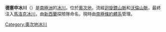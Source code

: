 {{coord|78|33|S|158|33|E|type:glacier_region:AQ_source:GNIS|display=title}}

'''德塞申冰川'''（{{lang-en|Deception Glacier}}）是[[南極洲|南極洲]]的[[冰川|冰川]]，位於[[奧次地|奧次地]]，流經[[迴旋鏢山脈|迴旋鏢山脈]]和[[沃倫山脈|沃倫山脈]]，最終注入[[馬洛克冰川|馬洛克冰川]]，由[[新西蘭|新西蘭]]探險隊命名，現時由[[南極條約體系|南極條約體系]]管理。

{{DEFAULTSORT:Deception Glacier}}
[[Category:奧次地冰川|Category:奧次地冰川]]


{{OatesLand-geo-stub}}